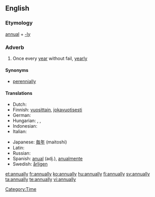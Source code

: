 ==English==

===Etymology===
[[annual]] + [[-ly]]

===Adverb===
{{en-adv|-}}

# Once every [[year]] without fail, [[yearly]]

====Synonyms====
* [[perennially]]

====Translations====
{{trans-top|once every year}}
* Dutch: {{t+|nl|jaarlijks}}
* Finnish: [[vuosittain]], [[jokavuotisesti]]
* German: {{t+|de|jährlich}}
* Hungarian: {{t|hu|évenként}},  {{t|hu|évente}},  {{t|hu|minden évben}}
* Indonesian: {{t+|id|tahun|alt=tahunan|xs=Indonesian}}
* Italian: {{t+|it|annualmente}}
{{trans-mid}}
* Japanese: [[毎年]] (maitoshi)
* Latin: {{t-|la|anniversarie}}
* Russian: {{t+|ru|ежегодно|tr=ježegódno|sc=Cyrl}}
* Spanish: [[anual]] (adj.), [[anualmente]]
* Swedish: [[årligen]]
{{trans-bottom}}

[[Category:Time]]

[[et:annually]]
[[fr:annually]]
[[ko:annually]]
[[hu:annually]]
[[fi:annually]]
[[sv:annually]]
[[ta:annually]]
[[te:annually]]
[[vi:annually]]